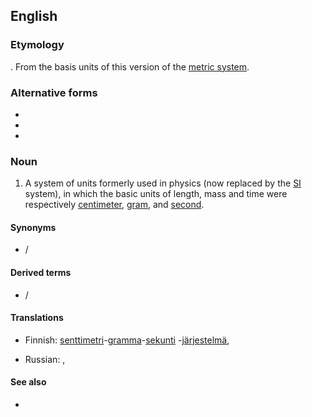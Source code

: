 ==English==
{{wikipedia|Centimetre gram second system of units}}

===Etymology===
{{compound|lang=en|centimeter|gram|second}}. From the basis units of this version of the [[metric system]].

===Alternative forms===
* {{l|en|centimetre-gram-second}}
* {{l|en|centimetre-gramme-second}}
* {{l|en|centimeter-gramme-second}}

===Noun===
{{en-noun|-|head=[[centimeter]]-[[gram]]-[[second]]}}

# {{lb|en|science}} A system of units formerly used in physics (now replaced by the [[SI]] system), in which the basic units of length, mass and time were respectively [[centimeter]], [[gram]], and [[second]]. 

====Synonyms====
* {{l|en|CGS}} / {{l|en|cgs}} {{gloss|abbreviation}}

====Derived terms====
* {{l|en|CGS}} / {{l|en|cgs}} {{qualifier|abbreviation}}

====Translations====
{{trans-top|system of units}}
* Finnish: [[senttimetri]]-[[gramma]]-[[sekunti]] -[[järjestelmä]], {{t|fi|cgs-järjestelmä}}
{{trans-mid}}
* Russian: {{t|ru|сантиме́тр-грамм-секу́нда|f}}, {{t+|ru|СГС|f}}
{{trans-bottom}}

====See also====
* {{l|en|mks}}